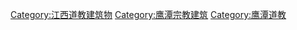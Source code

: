 [[Category:江西道教建筑物|Category:江西道教建筑物]]
[[Category:鹰潭宗教建筑|Category:鹰潭宗教建筑]]
[[Category:鹰潭道教|Category:鹰潭道教]]